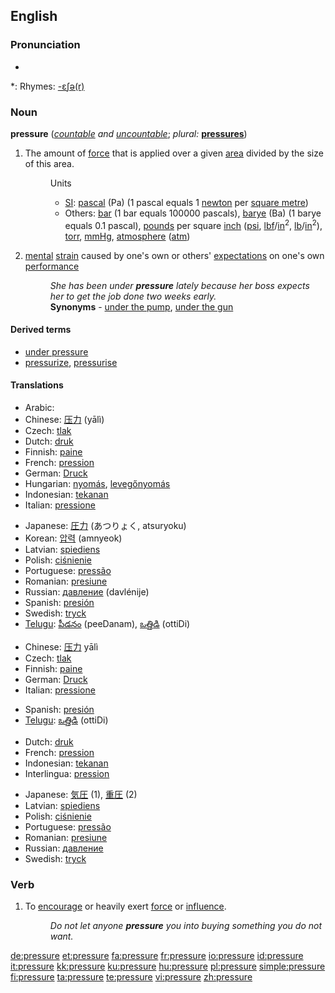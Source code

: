 ==English==

===Pronunciation===
* {{audio|en-us-pressure.ogg|Audio (US)}}

*: Rhymes: [[Rhymes:English:-ɛʃə(r)|-ɛʃə(r)]]

===Noun===
'''pressure''' (''[[countable]] and [[uncountable]]''; ''plural:'' '''[[pressures]]''')

# {{physics}} The amount of [[force]] that is applied over a given [[area]] divided by the size of this area.
#: Units
#:* [[SI]]: [[pascal]] (Pa) (1 pascal equals 1 [[newton]] per [[square metre]])
#:* Others: [[bar]] (1 bar equals 100000 pascals), [[barye]] (Ba) (1 barye equals 0.1 pascal), [[pound]]s per square [[inch]] ([[psi]], [[lbf]]/[[in]]<sup>2</sup>, [[lb]]/[[in]]<sup>2</sup>), [[torr]], [[mmHg]], [[atmosphere]] ([[atm]])
# [[mental]] [[strain]] caused by one's own or others' [[expectation]]s on one's own [[performance]]
#: ''She has been under '''pressure''' lately because her boss expects her to get the job done two weeks early.''
#: '''Synonyms''' - [[under the pump]], [[under the gun]]

====Derived terms====
* [[under pressure]]
* [[pressurize]], [[pressurise]]

====Translations====
{{trans-top|force to area in physics}}
* Arabic: {{Arab|[[ضغط]]}} {{IPAchar|(ɖáğʈ)}} {{m}}
* Chinese: [[压力]] (yālì)
* Czech: [[tlak]] {{m}}
* Dutch: [[druk]] {{m}}
* Finnish: [[paine]]
* French: [[pression]] {{f}}
* German: [[Druck]] {{m}}
* Hungarian: [[nyomás]], [[levegőnyomás]]
* Indonesian: [[tekanan]]
* Italian: [[pressione]] {{f}}
{{trans-mid}}
* Japanese: [[圧力]] (あつりょく, atsuryoku)
* Korean: [[압력]] (amnyeok)
* Latvian: [[spiediens]] {{m}}
* Polish: [[ciśnienie]] {{n}}
* Portuguese: [[pressão]] {{f}}
* Romanian: [[presiune]] {{f}}
* Russian: [[давление]] (davlénije) {{n}}
* Spanish: [[presión]] {{f}}
* Swedish: [[tryck]] {{n}}
* [[Telugu]]: [[పీడనం]] (peeDanam), [[ఒత్తిడి]] (ottiDi)
{{trans-bottom}}

{{trans-top|mental strain}}
* Chinese: [[压力]] yālì
* Czech: [[tlak]] {{m}}
* Finnish: [[paine]]
* German: [[Druck]] {{m}}
* Italian: [[pressione]] {{f}}
{{trans-mid}}
* Spanish: [[presión]] {{f}}
* [[Telugu]]: [[ఒత్తిడి]] (ottiDi)
{{trans-bottom}}

{{checktrans-top}}
* Dutch: [[druk]]
* French: [[pression]] {{f}}
* Indonesian: [[tekanan]]
* Interlingua: [[pression]]
{{trans-mid}}
* Japanese: [[気圧]] (1), [[重圧]] (2)
* Latvian: [[spiediens]] {{m}}
* Polish: [[ciśnienie]] {{n}}
* Portuguese: [[pressão]] {{f}}
* Romanian: [[presiune]] {{f}}
* Russian: [[давление]] {{n}}
* Swedish: [[tryck]]
{{trans-bottom}}

===Verb===
{{en-verb|pressur|ing}}

# {{transitive}} To [[encourage]] or heavily exert [[force]] or [[influence]].
#: ''Do not let anyone '''pressure''' you into buying something you do not want.''

[[de:pressure]]
[[et:pressure]]
[[fa:pressure]]
[[fr:pressure]]
[[io:pressure]]
[[id:pressure]]
[[it:pressure]]
[[kk:pressure]]
[[ku:pressure]]
[[hu:pressure]]
[[pl:pressure]]
[[simple:pressure]]
[[fi:pressure]]
[[ta:pressure]]
[[te:pressure]]
[[vi:pressure]]
[[zh:pressure]]